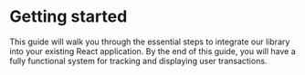 
# Getting started

This guide will walk you through the essential steps to integrate our library into your existing React application. By the end of this guide, you will have a fully functional system for tracking and displaying user transactions.


[//]: # (#### Library's:)

<Examples />